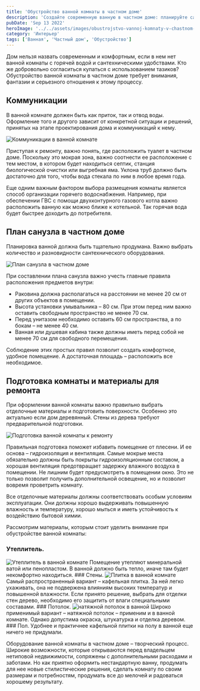 ```yaml
---
title: 'Обустройство ванной комнаты в частном доме'
description: 'Создайте современную ванную в частном доме: планируйте сантехнику, выбирайте качественные материалы, обеспечивайте хорошую вентиляцию. Это сделает вашу ванную комнату стильной, удобной и долговечной.'
pubDate: 'Sep 13 2022'
heroImage: '../../assets/images/obustrojstvo-vannoj-komnaty-v-chastnom-dome.jpg'
category: 'Интерьер'
tags: ['Ванная', 'Частный дом', 'Обустройство']
---
```



Дом нельзя назвать современным и комфортным, если в нем нет ванной комнаты с горячей водой и сантехническими удобствами. Кто же добровольно согласиться купаться с использованием тазиков? Обустройство ванной комнаты в частном доме требует внимания, фантазии и серьезного отношения к этому процессу.

## Коммуникации

В ванной комнате должен быть как приток, так и отвод воды. Оформление того и другого зависит от конкретной ситуации и решений, принятых на этапе проектирования дома и коммуникаций к нему.

<Image src={img1} quality='high' alt='Коммуникации в ванной комнате' />

Приступая к ремонту, важно понять, где расположить туалет в частном доме. Поскольку это мокрая зона, важно соотнести ее расположение с тем местом, в котором будет находиться септик, станция биологической очистки или выгребная яма. Уклона труб должно быть достаточно для того, чтобы вода стекала по ним в любое время года.

Еще одним важным фактором выбора размещения комнаты является способ организации горячего водоснабжения. Например, при обеспечении ГВС с помощи двухконтурного газового котла важно расположить ванную как можно ближе к котельной. Так горячая вода будет быстрее доходить до потребителя.

## План санузла в частном доме

Планировка ванной должна быть тщательно продумана. Важно выбрать количество и разновидности сантехнического оборудования.

<Image src={img2} quality='high' alt='План санузла в частном доме' />

При составлении плана санузла важно учесть главные правила расположения предметов внутри:

- Раковина должна располагаться на расстоянии не менее 20 см от других объектов в помещении.
- Высота установки умывальника – 80 см. При этом перед ним важно оставить свободным пространство не менее 70 см.
- Перед унитазом необходимо оставить 60 см пространства, а по бокам – не менее 40 см.
- Ванная или душевая кабина также должны иметь перед собой не менее 70 см для свободного перемещения.

Соблюдение этих простых правил позволит создать комфортное, удобное помещение. А достаточная площадь – расположить все необходимое.

## Подготовка комнаты и материалы для ремонта

При оформлении ванной комнаты важно правильно выбрать отделочные материалы и подготовить поверхности. Особенно это актуально если дом деревянный. Стены из дерева требуют предварительной подготовки.

<Image src={img3} quality='high' alt='Подготовка ванной комнаты к ремонту' />

Правильная подготовка поможет избавить помещение от плесени. И ее основа – гидроизоляция и вентиляция. Самые мокрые места обязательно должны быть покрыты гидроизоляционным составом, а хорошая вентиляция предотвращает задержку влажного воздуха в помещении. Не лишним будет предусмотреть в помещении окно. Это не только позволит получить дополнительной освещение, но и позволит вовремя проветрить комнату.

Все отделочные материалы должны соответствовать особым условиям эксплуатации. Они должны хорошо выдерживать повышенную влажность и температуру, хорошо мыться и иметь устойчивость к воздействию бытовой химии.

Рассмотрим материалы, которым стоит уделить внимание при обустройстве ванной комнаты:

### Утеплитель.

<Image src={img4} quality='high' alt='Утеплитель в ванной комнате' />
Помещение утепляют минеральной ватой или пенопластом. В ванной должно быть тепло, иначе там будет некомфортно
находиться. ### Стены.
<Image src={img5} quality='high' alt='Плитка в ванной комнате' />
Самый распространенный вариант – кафельная плитка. За ней легко ухаживать, она не подвержена влияниям
высоких температур и повышенной влажности. Если принято решение, выбрать для отделки стен дерево, необходимо
его защитить от влаги специальными составами. ### Потолок.
<Image src={img6} quality='high' alt='натяжной потолок в ванной' />
Широко применимый вариант – натяжной потолок – применим и в ванной комнате. Однако допустима окраска,
штукатурка и отделка деревом. ### Пол. Удобнее и практичнее кафельной плитки на полу в ванной еще ничего
не придумали.

Оборудование ванной комнаты в частном доме – творческий процесс. Широкие возможности, которые открываются перед владельцем нетиповой недвижимости, сопряжены с дополнительными расходами и заботами. Но как приятно оформить нестандартную ванну, продумать для нее новые стилистические решения, сделать комнату по своим размерам и потребностям, продумать все до мелочей и радоваться хорошему результату.
